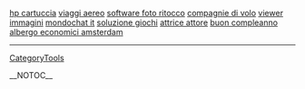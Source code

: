<a href= http://hp-cartuccia.glodgreen.info >hp cartuccia</a>   <a href= http://viaggi-aereo.b222.info >viaggi aereo</a>   <a href= http://software-foto-ritocco.c333.info >software foto ritocco</a>   <a href= http://compagnie-di-volo.c333.info >compagnie di volo</a>   <a href= http://viewer-immagini.2bbb.info >viewer immagini</a>   <a href= http://mondochat-it.b222.info >mondochat it</a>   <a href= http://soluzione-giochi.2bbb.info >soluzione giochi</a>   <a href= http://attrice-attore.c333.info >attrice attore</a>   <a href= http://buon-compleanno.glodgreen.info >buon compleanno</a>   <a href= http://albergo-economici-amsterdam.2bbb.info >albergo economici amsterdam</a>
----
[[CategoryTools]]

__NOTOC__